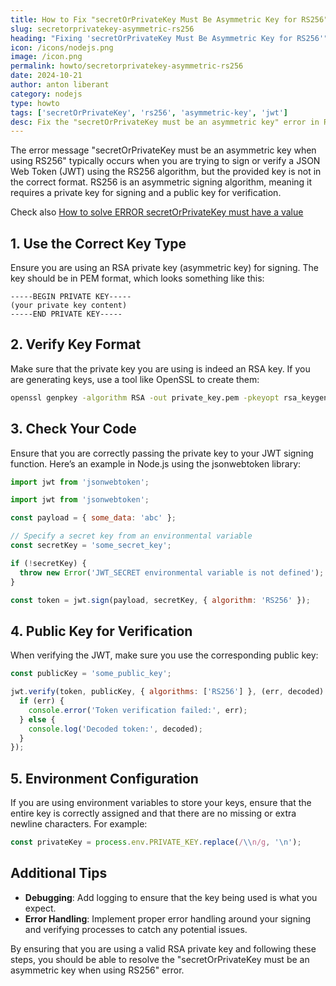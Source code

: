 ```yaml
---
title: How to Fix "secretOrPrivateKey Must Be Asymmetric Key for RS256"
slug: secretorprivatekey-asymmetric-rs256
heading: "Fixing 'secretOrPrivateKey Must Be Asymmetric Key for RS256'"
icon: /icons/nodejs.png
image: /icon.png
permalink: howto/secretorprivatekey-asymmetric-rs256
date: 2024-10-21
author: anton liberant
category: nodejs
type: howto
tags: ['secretOrPrivateKey', 'rs256', 'asymmetric-key', 'jwt']
desc: Fix the "secretOrPrivateKey must be an asymmetric key" error in RS256 JWT authentication with step-by-step solutions for secure and proper setup.
---
```


The error message "secretOrPrivateKey must be an asymmetric key when using RS256" typically occurs when you are trying to sign or verify a JSON Web Token (JWT) using the RS256 algorithm, but the provided key is not in the correct format. RS256 is an asymmetric signing algorithm, meaning it requires a private key for signing and a public key for verification.

Check also [How to solve ERROR secretOrPrivateKey must have a value](https://jsdev.space/howto/secretkey-value/)

## 1. Use the Correct Key Type

Ensure you are using an RSA private key (asymmetric key) for signing. The key should be in PEM format, which looks something like this:

```vbnet
-----BEGIN PRIVATE KEY-----
(your private key content)
-----END PRIVATE KEY-----
```

## 2. Verify Key Format

Make sure that the private key you are using is indeed an RSA key. If you are generating keys, use a tool like OpenSSL to create them:

```bash
openssl genpkey -algorithm RSA -out private_key.pem -pkeyopt rsa_keygen_bits:2048
```

## 3. Check Your Code

Ensure that you are correctly passing the private key to your JWT signing function. Here’s an example in Node.js using the jsonwebtoken library:

```js
import jwt from 'jsonwebtoken';

import jwt from 'jsonwebtoken';

const payload = { some_data: 'abc' };

// Specify a secret key from an environmental variable
const secretKey = 'some_secret_key';

if (!secretKey) {
  throw new Error('JWT_SECRET environmental variable is not defined');
}

const token = jwt.sign(payload, secretKey, { algorithm: 'RS256' });
```

## 4. Public Key for Verification

When verifying the JWT, make sure you use the corresponding public key:

```js
const publicKey = 'some_public_key';

jwt.verify(token, publicKey, { algorithms: ['RS256'] }, (err, decoded) => {
  if (err) {
    console.error('Token verification failed:', err);
  } else {
    console.log('Decoded token:', decoded);
  }
});
```

## 5. Environment Configuration

If you are using environment variables to store your keys, ensure that the entire key is correctly assigned and that there are no missing or extra newline characters. For example:

```js
const privateKey = process.env.PRIVATE_KEY.replace(/\\n/g, '\n');
```

## Additional Tips

- **Debugging**: Add logging to ensure that the key being used is what you expect.
- **Error Handling**: Implement proper error handling around your signing and verifying processes to catch any potential issues.

By ensuring that you are using a valid RSA private key and following these steps, you should be able to resolve the "secretOrPrivateKey must be an asymmetric key when using RS256" error.
